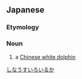 ==Japanese==
{{ja-kanjitab|し|な|うす|いろ|sort=しなうすいろいるか|yomi=irr}}
{{wikipedia|lang=ja|シナウスイロイルカ}}

===Etymology===
{{compound|lang=ja|支那|薄色海豚|tr1=Shina|tr2=usuiro iruka|t1=[[China]]|t2=[[Indian]] [[humpback]] [[dolphin]]|sort=しなうすいろいるか}}

===Noun===
{{ja-noun|^しな うすいろ いるか|^シナ ウスイロ イルカ}}

# a [[Chinese white dolphin]]

[[Category:ja:Cetaceans|しなうすいろいるか]]